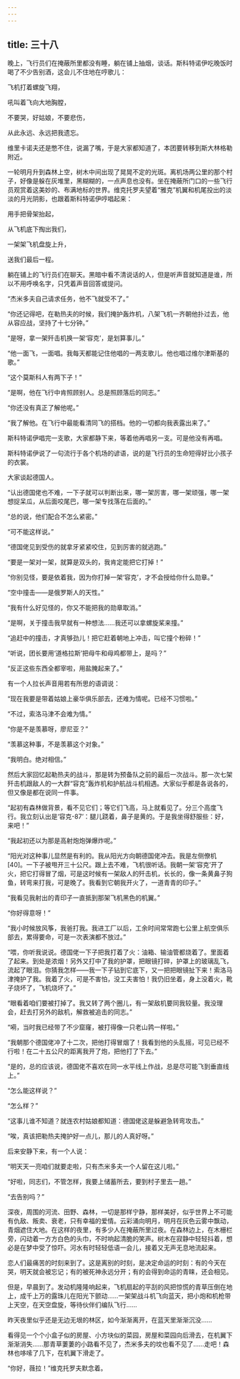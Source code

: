 ```yaml
---
---
---
```

title: 三十八
---



晚上，飞行员们在掩蔽所里都没有睡，躺在铺上抽烟，谈话。斯科特诺伊吃晚饭时喝了不少告别酒，这会儿不住地在哼歌儿：

飞机打着螺旋飞翔，

吼叫着飞向大地胸膛，

不要哭，好姑娘，不要悲伤，

从此永远、永远把我遗忘。

维里卡诺夫还是憋不住，说漏了嘴，于是大家都知道了，本团要转移到斯大林格勒附近。

一轮明月升到森林上空，树木中间出现了晃晃不定的光斑。离机场两公里的那个村子，好像是躲在灰堆里，黑糊糊的，一点声息也没有。坐在掩蔽所门口的一些飞行员观赏着这美妙的、布满地标的世界。维克托罗夫望着“雅克”机翼和机尾投出的淡淡的月光阴影，也跟着斯科特诺伊哼唱起来：

用手把骨架抬起，

从飞机底下掏出我们，

一架架飞机盘旋上升，

送我们最后一程。

躺在铺上的飞行员们在聊天。黑暗中看不清说话的人，但是听声音就知道是谁，所以不用呼唤名字，只凭着声音回答或提问。

“杰米多夫自己请求任务，他不飞就受不了。”

“你还记得吧，在勒热夫的时候，我们掩护轰炸机，八架飞机一齐朝他扑过去，他从容应战，坚持了十七分钟。”

“是呀，拿一架歼击机换一架‘容克’，是划算事儿。”

“他一面飞，一面唱。我每天都能记住他唱的一两支歌儿。他也唱过维尔津斯基的歌。”

“这个莫斯科人有两下子！”

“是啊，他在飞行中肯照顾别人。总是照顾落后的同志。”

“你还没有真正了解他呢。”

“我了解他。在飞行中最能看清同飞的搭档。他的一切都向我表露出来了。”

斯科特诺伊唱完一支歌，大家都静下来，等着他再唱另一支。可是他没有再唱。

斯科特诺伊说了一句流行于各个机场的谚语，说的是飞行员的生命短得好比小孩子的衣裳。

大家谈起德国人。

“认出德国佬也不难，一下子就可以判断出来，哪一架厉害，哪一架顽强，哪一架想捉呆瓜，从后面咬尾巴，哪一架专找落在后面的。”

“总的说，他们配合不怎么紧密。”

“可不能这样说。”

“德国佬见到受伤的就拿牙紧紧咬住，见到厉害的就逃跑。”

“要是一架对一架，就算是双头的，我肯定能把它打掉！”

“你别见怪，要是依着我，因为你打掉一架‘容克’，才不会授给你什么勋章。”

“空中撞击——是俄罗斯人的天性。”

“我有什么好见怪的，你又不能把我的勋章取消。”

“是啊，关于撞击我早就有一种想法……我还可以拿螺旋桨来撞。”

“追赶中的撞击，才真够劲儿！把它赶着朝地上冲击，叫它撞个粉碎！”

“听说，团长要用‘道格拉斯’把母牛和母鸡都带上，是吗？”

“反正这些东西全都宰啦，用盐腌起来了。”

有一个人拉长声音用若有所思的语调说：

“现在我要是带着姑娘上豪华俱乐部去，还难为情呢。已经不习惯啦。”

“不过，索洛马津不会难为情。”

“你是不是羡慕呀，廖尼亚？”

“羡慕这种事，不是羡慕这个对象。”

“我明白。绝对相信。”

然后大家回忆起勒热夫的战斗，那是转为预备队之前的最后一次战斗。那一次七架歼击机跟敌人的一大群“容克”轰炸机和护航战斗机相遇。大家似乎都是各说各的，但又像是都在说同一件事。

“起初有森林做背景，看不见它们；等它们飞高，马上就看见了。分三个高度飞行。我立刻认出是‘容克-87’：腿儿跷着，鼻子是黄的。于是我坐得舒服些：好，来吧！”

“我起初还以为那是高射炮炮弹爆炸呢。”

“阳光对这种事儿显然是有利的。我从阳光方向朝德国佬冲去。我是左侧僚机[40]。一下子被甩开三十公尺。跟上去不难，飞机很听话。我朝一架‘容克’开了火，把它打得冒了烟，可是这时候有一架敌人的歼击机，长长的，像一条黄鼻子狗鱼，转弯来打我，可是晚了。我看到它朝我开火了，一道青青的印子。”

“我看见我射出的青印子一直抵到那架飞机黑色的机翼。”

“你好得意呀！”

“我小时候放风筝，我爸打我。我进工厂以后，工余时间常常跑七公里上航空俱乐部去，累得要命，可是一次表演都不放过。”

“喂，你听我说说。德国佬一下子把我打着了火：油箱、输油管都烧着了。里面着了起来。到处是浓烟！另外又打中了我的护罩，把眼镜打碎，护罩上的玻璃乱飞，流起了眼泪。你猜我怎样——我一下子钻到它底下，又一把把眼镜扯下来！索洛马津掩护了我。我着了火，可是不害怕，没工夫害怕！我仍旧坐着，身上没着火，靴子烧坏了，飞机烧坏了。”

“眼看着咱们要被打掉了。我又转了两个圈儿，有一架敌机要同我较量。我没理会，赶去打另外的敌机，解救被追击的同志。”

“嗬，当时我已经带了不少窟窿，被打得像一只老山鹑一样啦。”

“我朝那个德国佬冲了十二次，把他打得冒烟了！我看到他的头乱摇，可见已经不行啦！在二十五公尺的距离我开了炮，把他打了下去。”

“是的，总的应该说，德国佬不喜欢在同一水平线上作战，总是尽可能飞到垂直线上。”

“怎么能这样说？”

“怎么样？”

“这事儿谁不知道？就连农村姑娘都知道：德国佬这是躲避急转弯攻击。”

“唉，真该把勒热夫掩护好一点儿，那儿的人真好呀。”

后来安静下来，有一个人说：

“明天天一亮咱们就要走啦，只有杰米多夫一个人留在这儿啦。”

“好啦，同志们，不管怎样，我要上储蓄所去，要到村子里去一趟。”

“去告别吗？”

深夜，周围的河流、田野、森林，一切是那样宁静，那样美好，似乎世界上不可能有仇敌、叛卖、衰老，只有幸福的爱情。云彩涌向明月，明月在灰色云雾中飘动，青烟遮住大地。在这样的夜里，有多少人在掩蔽所里过夜。在森林边上，在木栅栏旁，闪动着一方方白色的头巾，不时响起清脆的笑声。树木在寂静中轻轻抖着，想必是在梦中受了惊吓。河水有时轻轻低语一会儿，接着又无声无息地流起来。

恋人们最痛苦的时刻来到了。这是离别的时刻，是决定命运的时刻：有的今天在哭，明天就会被忘记；有的被死神永远分开；有的会得到命运的青睐，还会相见。

但是，早晨到了。发动机隆隆响起来，飞机扇起的平刮的风把惊慌的青草压倒在地上，成千上万的露珠儿在阳光下颤动……一架架战斗机飞向蓝天，把小炮和机枪带上天空，在天空盘旋，等待伙伴们编队飞行……

昨天夜里似乎还是无边无垠的林区，如今渐渐离开，在蓝天里渐渐沉没……

看得见一个个小盒子似的房屋、小方块似的菜园，房屋和菜园向后滑去，在机翼下渐渐消失……那青草萋萋的小路看不见了，杰米多夫的坟也看不见了……走吧！森林也哆嗦了几下，在机翼下滑走了。

“你好，薇拉！”维克托罗夫默念着。